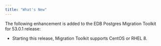 ```yaml
---
title: "What's New"
---
```


<div id="whats_new" class="registered_link"></div>

The following enhancement is added to the EDB Postgres Migration Toolkit for 53.0.1 release:

-   Starting this release, Migration Toolkit supports CentOS or RHEL 8.
